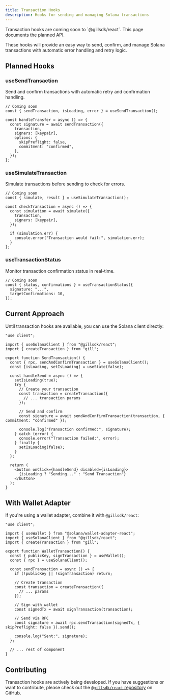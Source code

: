 ```yaml
---
title: Transaction Hooks
description: Hooks for sending and managing Solana transactions
---
```


<Callout type="info">
  Transaction hooks are coming soon to `@gillsdk/react`. This page documents the planned API.
</Callout>

These hooks will provide an easy way to send, confirm, and manage Solana transactions with automatic
error handling and retry logic.

## Planned Hooks

### useSendTransaction

Send and confirm transactions with automatic retry and confirmation handling.

```tsx
// Coming soon
const { sendTransaction, isLoading, error } = useSendTransaction();

const handleTransfer = async () => {
  const signature = await sendTransaction({
    transaction,
    signers: [keypair],
    options: {
      skipPreflight: false,
      commitment: "confirmed",
    },
  });
};
```

### useSimulateTransaction

Simulate transactions before sending to check for errors.

```tsx
// Coming soon
const { simulate, result } = useSimulateTransaction();

const checkTransaction = async () => {
  const simulation = await simulate({
    transaction,
    signers: [keypair],
  });

  if (simulation.err) {
    console.error("Transaction would fail:", simulation.err);
  }
};
```

### useTransactionStatus

Monitor transaction confirmation status in real-time.

```tsx
// Coming soon
const { status, confirmations } = useTransactionStatus({
  signature: "...",
  targetConfirmations: 10,
});
```

## Current Approach

Until transaction hooks are available, you can use the Solana client directly:

```tsx
"use client";

import { useSolanaClient } from "@gillsdk/react";
import { createTransaction } from "gill";

export function SendTransaction() {
  const { rpc, sendAndConfirmTransaction } = useSolanaClient();
  const [isLoading, setIsLoading] = useState(false);

  const handleSend = async () => {
    setIsLoading(true);
    try {
      // Create your transaction
      const transaction = createTransaction({
        // ... transaction params
      });

      // Send and confirm
      const signature = await sendAndConfirmTransaction(transaction, { commitment: "confirmed" });

      console.log("Transaction confirmed:", signature);
    } catch (error) {
      console.error("Transaction failed:", error);
    } finally {
      setIsLoading(false);
    }
  };

  return (
    <button onClick={handleSend} disabled={isLoading}>
      {isLoading ? "Sending..." : "Send Transaction"}
    </button>
  );
}
```

## With Wallet Adapter

If you're using a wallet adapter, combine it with `@gillsdk/react`:

```tsx
"use client";

import { useWallet } from "@solana/wallet-adapter-react";
import { useSolanaClient } from "@gillsdk/react";
import { createTransaction } from "gill";

export function WalletTransaction() {
  const { publicKey, signTransaction } = useWallet();
  const { rpc } = useSolanaClient();

  const sendTransaction = async () => {
    if (!publicKey || !signTransaction) return;

    // Create transaction
    const transaction = createTransaction({
      // ... params
    });

    // Sign with wallet
    const signedTx = await signTransaction(transaction);

    // Send via RPC
    const signature = await rpc.sendTransaction(signedTx, { skipPreflight: false }).send();

    console.log("Sent:", signature);
  };

  // ... rest of component
}
```

## Contributing

Transaction hooks are actively being developed. If you have suggestions or want to contribute,
please check out the
[`@gillsdk/react` repository](https://github.com/gillsdk/gill/tree/master/packages/react) on GitHub.
